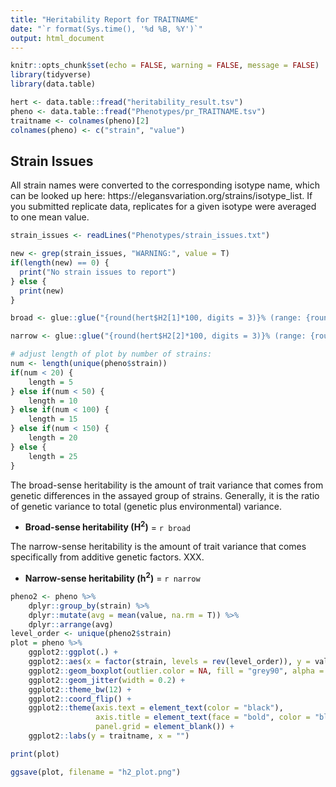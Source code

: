 ```yaml
---
title: "Heritability Report for TRAITNAME"
date: "`r format(Sys.time(), '%d %B, %Y')`"
output: html_document
---
```



```r
knitr::opts_chunk$set(echo = FALSE, warning = FALSE, message = FALSE)
library(tidyverse)
library(data.table)

hert <- data.table::fread("heritability_result.tsv")
pheno <- data.table::fread("Phenotypes/pr_TRAITNAME.tsv")
traitname <- colnames(pheno)[2]
colnames(pheno) <- c("strain", "value")

```

## Strain Issues

All strain names were converted to the corresponding isotype name, which can be looked up here: https://elegansvariation.org/strains/isotype_list. If you submitted replicate data, replicates for a given isotype were averaged to one mean value.

```r

strain_issues <- readLines("Phenotypes/strain_issues.txt")

new <- grep(strain_issues, "WARNING:", value = T)
if(length(new) == 0) {
  print("No strain issues to report")
} else {
  print(new)
}

```


```r

broad <- glue::glue("{round(hert$H2[1]*100, digits = 3)}% (range: {round(hert$ci_l[1]*100, digits = 3)}% to {round(hert$ci_r[1]*100, digits = 3)}%)")

narrow <- glue::glue("{round(hert$H2[2]*100, digits = 3)}% (range: {round(hert$ci_l[2]*100, digits = 3)}% to {round(hert$ci_r[2]*100, digits = 3)}%)")

# adjust length of plot by number of strains:
num <- length(unique(pheno$strain))
if(num < 20) {
    length = 5
} else if(num < 50) {
    length = 10
} else if(num < 100) {
    length = 15
} else if(num < 150) {
    length = 20
} else {
    length = 25
}

```

The broad-sense heritability is the amount of trait variance that comes from genetic differences in the assayed group of strains. Generally, it is the ratio of genetic variance to total (genetic plus environmental) variance. 

- **Broad-sense heritability (H^2^)** = `r broad`

The narrow-sense heritability is the amount of trait variance that comes specifically from additive genetic factors. XXX. 

- **Narrow-sense heritability (h^2^)** = `r narrow`


```r

pheno2 <- pheno %>%
    dplyr::group_by(strain) %>%
    dplyr::mutate(avg = mean(value, na.rm = T)) %>%
    dplyr::arrange(avg)
level_order <- unique(pheno2$strain)
plot = pheno %>%
    ggplot2::ggplot(.) +
    ggplot2::aes(x = factor(strain, levels = rev(level_order)), y = value) +
    ggplot2::geom_boxplot(outlier.color = NA, fill = "grey90", alpha = 0.5, color = "grey40") +
    ggplot2::geom_jitter(width = 0.2) +
    ggplot2::theme_bw(12) +
    ggplot2::coord_flip() +
    ggplot2::theme(axis.text = element_text(color = "black"),
                   axis.title = element_text(face = "bold", color = "black"),
                   panel.grid = element_blank()) +
    ggplot2::labs(y = traitname, x = "")

print(plot)

ggsave(plot, filename = "h2_plot.png")


```
